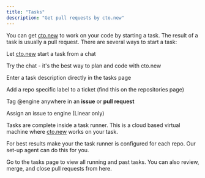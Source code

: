 ```yaml
---
title: "Tasks"
description: "Get pull requests by cto.new"
---
```


You can get [cto.new](http://cto.new) to work on your code by starting a task. The result of a task is usually a pull request. There are several ways to start a task:

<Icon icon="comment" size={20} /> Let [cto.new](http://cto.new) start a task from a chat

<Tip>
  Try the chat - it's the best way to plan and code with cto.new
</Tip>

<Icon icon="stars" size={20} /> Enter a task description directly in the tasks page

<Icon icon="tag" size={20} /> Add a repo specific label to a ticket (find this on the repositories page)

<Icon icon="at" size={20} /> Tag @engine anywhere in an **issue** or **pull request**

<Icon icon="person-circle-plus" size={20} /> Assign an issue to engine (Linear only)

Tasks are complete inside a task runner. This is a cloud based virtual machine where [cto.new](http://cto.new) works on your task.

<Info>
  For best results make your the task runner is configured for each repo. Our set-up agent can do this for you.
</Info>


Go to the tasks page to view all running and past tasks. You can also review, merge, and close pull requests from here.